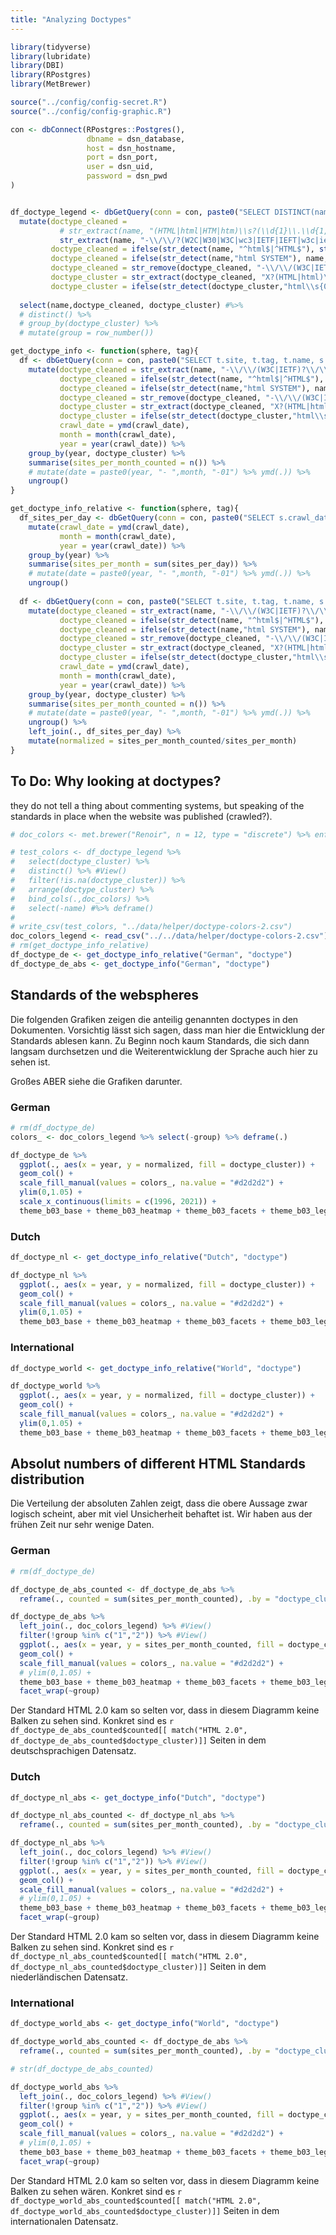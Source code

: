 ```yaml
---
title: "Analyzing Doctypes"
---
```


```r
library(tidyverse)
library(lubridate)
library(DBI)
library(RPostgres)
library(MetBrewer)

source("../config/config-secret.R")
source("../config/config-graphic.R")

con <- dbConnect(RPostgres::Postgres(), 
                 dbname = dsn_database,
                 host = dsn_hostname, 
                 port = dsn_port,
                 user = dsn_uid, 
                 password = dsn_pwd
)


df_doctype_legend <- dbGetQuery(conn = con, paste0("SELECT DISTINCT(name) FROM tags_2 WHERE tag LIKE 'doctype'")) %>% 
  mutate(doctype_cleaned = 
           # str_extract(name, "(HTML|html|HTM|htm)\\s?(\\d{1}\\.\\d{1,})?\\s?(Transitional|Strict|Frameset|Final)?(transitional|strict|frameset|final)?(TRANSITIONAL|STRICT|FRAMESET|FINAL)?\\s{0,}?(\\/\\/\\w{2})?$"))  #,
           str_extract(name, "-\\/\\/?(W2C|W30|W3C|wc3|IETF|IEFT|w3c|ietf)?\\/\\/?(DTD|dtd|Dtd)\\s(W3\\s)?(X|x)?(HTML|html|HTM|htm)\\s?(\\d{1}\\.\\d{1,})?\\s?(Transitional|Strict|Frameset|Final)?(transitional|strict|frameset|final)?(TRANSITIONAL|STRICT|FRAMESET|FINAL)?\\s{0,}?(\\/\\/\\w{2})?"),
         doctype_cleaned = ifelse(str_detect(name, "^html$|^HTML$"), str_extract(name, "^html$|^HTML$"), doctype_cleaned),
         doctype_cleaned = ifelse(str_detect(name,"html SYSTEM"), name, doctype_cleaned),
         doctype_cleaned = str_remove(doctype_cleaned, "-\\/\\/(W3C|IETF)?\\/\\/DTD\\s"),
         doctype_cluster = str_extract(doctype_cleaned, "X?(HTML|html)\\s?(\\d{1}\\.\\d{1,})?"),
         doctype_cluster = ifelse(str_detect(doctype_cluster,"html\\s{0,}"), trimws(str_to_upper(doctype_cluster)), doctype_cluster)) %>%
  
  select(name,doctype_cleaned, doctype_cluster) #%>% 
  # distinct() %>% 
  # group_by(doctype_cluster) %>% 
  # mutate(group = row_number())

get_doctype_info <- function(sphere, tag){
  df <- dbGetQuery(conn = con, paste0("SELECT t.site, t.tag, t.name, s.crawl_date, s.sha1, s.sphere FROM sites s INNER JOIN tags_2 t ON t.site = s.sha1 WHERE s.sphere LIKE'", sphere, "' AND t.tag LIKE '", tag, "'")) %>% 
    mutate(doctype_cleaned = str_extract(name, "-\\/\\/(W3C|IETF)?\\/\\/DTD\\sX?HTML\\s?(\\d{1}\\.\\d{1,})?\\s?(Transitional|Strict|Frameset|Final)?\\/\\/\\w{2}"),
           doctype_cleaned = ifelse(str_detect(name, "^html$|^HTML$"), str_extract(name, "^html$|^HTML$"), doctype_cleaned),
           doctype_cleaned = ifelse(str_detect(name,"html SYSTEM"), name, doctype_cleaned),
           doctype_cleaned = str_remove(doctype_cleaned, "-\\/\\/(W3C|IETF)?\\/\\/DTD\\s"),
           doctype_cluster = str_extract(doctype_cleaned, "X?(HTML|html)\\s?(\\d{1}\\.\\d{1,})?"),
           doctype_cluster = ifelse(str_detect(doctype_cluster,"html\\s{0,}"), trimws(str_to_upper(doctype_cluster)), doctype_cluster),
           crawl_date = ymd(crawl_date), 
           month = month(crawl_date),
           year = year(crawl_date)) %>% 
    group_by(year, doctype_cluster) %>% 
    summarise(sites_per_month_counted = n()) %>% 
    # mutate(date = paste0(year, "- ",month, "-01") %>% ymd(.)) %>% 
    ungroup()
}

get_doctype_info_relative <- function(sphere, tag){
  df_sites_per_day <- dbGetQuery(conn = con, paste0("SELECT s.crawl_date, COUNT(s.sha1) as sites_per_day FROM sites s  WHERE s.sphere = '", sphere, "' GROUP BY s.crawl_date")) %>% 
    mutate(crawl_date = ymd(crawl_date),
           month = month(crawl_date),
           year = year(crawl_date)) %>% 
    group_by(year) %>% 
    summarise(sites_per_month = sum(sites_per_day)) %>% 
    # mutate(date = paste0(year, "- ",month, "-01") %>% ymd(.)) %>% 
    ungroup()
  
  df <- dbGetQuery(conn = con, paste0("SELECT t.site, t.tag, t.name, s.crawl_date, s.sha1, s.sphere FROM sites s INNER JOIN tags_2 t ON t.site = s.sha1 WHERE s.sphere ='", sphere, "' AND t.tag = '", tag, "'")) %>% 
    mutate(doctype_cleaned = str_extract(name, "-\\/\\/(W3C|IETF)?\\/\\/DTD\\sX?HTML\\s?(\\d{1}\\.\\d{1,})?\\s?(Transitional|Strict|Frameset|Final)?\\/\\/\\w{2}"),
           doctype_cleaned = ifelse(str_detect(name, "^html$|^HTML$"), str_extract(name, "^html$|^HTML$"), doctype_cleaned),
           doctype_cleaned = ifelse(str_detect(name,"html SYSTEM"), name, doctype_cleaned),
           doctype_cleaned = str_remove(doctype_cleaned, "-\\/\\/(W3C|IETF)?\\/\\/DTD\\s"),
           doctype_cluster = str_extract(doctype_cleaned, "X?(HTML|html)\\s?(\\d{1}\\.\\d{1,})?"),
           doctype_cluster = ifelse(str_detect(doctype_cluster,"html\\s{0,}"), trimws(str_to_upper(doctype_cluster)), doctype_cluster),
           crawl_date = ymd(crawl_date), 
           month = month(crawl_date),
           year = year(crawl_date)) %>% 
    group_by(year, doctype_cluster) %>% 
    summarise(sites_per_month_counted = n()) %>% 
    # mutate(date = paste0(year, "- ",month, "-01") %>% ymd(.)) %>% 
    ungroup() %>% 
    left_join(., df_sites_per_day) %>% 
    mutate(normalized = sites_per_month_counted/sites_per_month) 
}

```

## To Do: Why looking at doctypes?

they do not tell a thing about commenting systems, but speaking of the standards in place when the website was published (crawled?).

```r

# doc_colors <- met.brewer("Renoir", n = 12, type = "discrete") %>% enframe()

# test_colors <- df_doctype_legend %>%
#   select(doctype_cluster) %>%
#   distinct() %>% #View()
#   filter(!is.na(doctype_cluster)) %>%
#   arrange(doctype_cluster) %>%
#   bind_cols(.,doc_colors) %>%
#   select(-name) #%>% deframe()
# 
# write_csv(test_colors, "../data/helper/doctype-colors-2.csv")
doc_colors_legend <- read_csv("../../data/helper/doctype-colors-2.csv")# %>% deframe()
# rm(get_doctype_info_relative)
df_doctype_de <- get_doctype_info_relative("German", "doctype")
df_doctype_de_abs <- get_doctype_info("German", "doctype")

```

## Standards of the webspheres

Die folgenden Grafiken zeigen die anteilig genannten doctypes in den Dokumenten. Vorsichtig lässt sich sagen, dass man hier die Entwicklung der Standards ablesen kann. Zu Beginn noch kaum Standards, die sich dann langsam durchsetzen und die Weiterentwicklung der Sprache auch hier zu sehen ist. 

Großes ABER siehe die Grafiken darunter.

:::panel-tabset

### German

```r

# rm(df_doctype_de)
colors_ <- doc_colors_legend %>% select(-group) %>% deframe(.)

df_doctype_de %>% 
  ggplot(., aes(x = year, y = normalized, fill = doctype_cluster)) +
  geom_col() +
  scale_fill_manual(values = colors_, na.value = "#d2d2d2") +
  ylim(0,1.05) + 
  scale_x_continuous(limits = c(1996, 2021)) +
  theme_b03_base + theme_b03_heatmap + theme_b03_facets + theme_b03_legend_discrete 

```

### Dutch

```r
df_doctype_nl <- get_doctype_info_relative("Dutch", "doctype")

df_doctype_nl %>% 
  ggplot(., aes(x = year, y = normalized, fill = doctype_cluster)) +
  geom_col() +
  scale_fill_manual(values = colors_, na.value = "#d2d2d2") +
  ylim(0,1.05) + 
  theme_b03_base + theme_b03_heatmap + theme_b03_facets + theme_b03_legend_discrete 

```

### International

```r
df_doctype_world <- get_doctype_info_relative("World", "doctype")

df_doctype_world %>% 
  ggplot(., aes(x = year, y = normalized, fill = doctype_cluster)) +
  geom_col() +
  scale_fill_manual(values = colors_, na.value = "#d2d2d2") +
  ylim(0,1.05) + 
  theme_b03_base + theme_b03_heatmap + theme_b03_facets + theme_b03_legend_discrete 


```
:::

## Absolut numbers of different HTML Standards distribution

Die Verteilung der absoluten Zahlen zeigt, dass die obere Aussage zwar logisch scheint, aber mit viel Unsicherheit behaftet ist. Wir haben aus der frühen Zeit nur sehr wenige Daten. 


:::panel-tabset

### German

```r

# rm(df_doctype_de)

df_doctype_de_abs_counted <- df_doctype_de_abs %>% 
  reframe(., counted = sum(sites_per_month_counted), .by = "doctype_cluster")

df_doctype_de_abs %>% 
  left_join(., doc_colors_legend) %>% #View()
  filter(!group %in% c("1","2")) %>% #View()
  ggplot(., aes(x = year, y = sites_per_month_counted, fill = doctype_cluster)) +
  geom_col() +
  scale_fill_manual(values = colors_, na.value = "#d2d2d2") +
  # ylim(0,1.05) + 
  theme_b03_base + theme_b03_heatmap + theme_b03_facets + theme_b03_legend_discrete +
  facet_wrap(~group)

```

Der Standard HTML 2.0 kam so selten vor, dass in diesem Diagramm keine Balken zu sehen sind. Konkret sind es `r df_doctype_de_abs_counted$counted[[ match("HTML 2.0", df_doctype_de_abs_counted$doctype_cluster)]]` Seiten in dem deutschsprachigen Datensatz.



### Dutch

```r
df_doctype_nl_abs <- get_doctype_info("Dutch", "doctype")

df_doctype_nl_abs_counted <- df_doctype_nl_abs %>% 
  reframe(., counted = sum(sites_per_month_counted), .by = "doctype_cluster")

df_doctype_nl_abs %>% 
  left_join(., doc_colors_legend) %>% #View()
  filter(!group %in% c("1","2")) %>% #View()
  ggplot(., aes(x = year, y = sites_per_month_counted, fill = doctype_cluster)) +
  geom_col() +
  scale_fill_manual(values = colors_, na.value = "#d2d2d2") +
  # ylim(0,1.05) + 
  theme_b03_base + theme_b03_heatmap + theme_b03_facets + theme_b03_legend_discrete +
  facet_wrap(~group)
```

Der Standard HTML 2.0 kam so selten vor, dass in diesem Diagramm keine Balken zu sehen sind. Konkret sind es `r df_doctype_nl_abs_counted$counted[[ match("HTML 2.0", df_doctype_nl_abs_counted$doctype_cluster)]]` Seiten in dem niederländischen Datensatz.

### International

```r
df_doctype_world_abs <- get_doctype_info("World", "doctype")

df_doctype_world_abs_counted <- df_doctype_de_abs %>% 
  reframe(., counted = sum(sites_per_month_counted), .by = "doctype_cluster")

# str(df_doctype_de_abs_counted)

df_doctype_world_abs %>% 
  left_join(., doc_colors_legend) %>% #View()
  filter(!group %in% c("1","2")) %>% #View()
  ggplot(., aes(x = year, y = sites_per_month_counted, fill = doctype_cluster)) +
  geom_col() +
  scale_fill_manual(values = colors_, na.value = "#d2d2d2") +
  # ylim(0,1.05) + 
  theme_b03_base + theme_b03_heatmap + theme_b03_facets + theme_b03_legend_discrete +
  facet_wrap(~group)

```

Der Standard HTML 2.0 kam so selten vor, dass in diesem Diagramm keine Balken zu sehen wären. Konkret sind es `r df_doctype_world_abs_counted$counted[[ match("HTML 2.0", df_doctype_world_abs_counted$doctype_cluster)]]` Seiten in dem internationalen Datensatz.

:::
